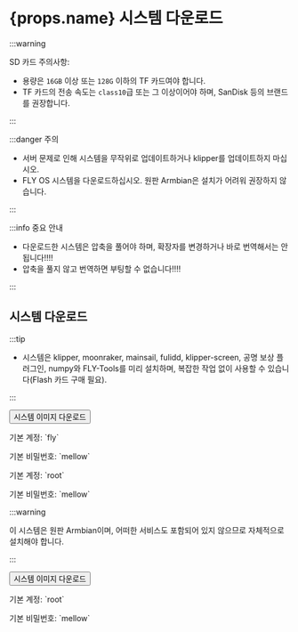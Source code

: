 # {props.name} 시스템 다운로드

:::warning

SD 카드 주의사항:

* 용량은 `16GB` 이상 또는 `128G` 이하의 TF 카드여야 합니다.
* TF 카드의 전송 속도는 `class10`급 또는 그 이상이어야 하며, SanDisk 등의 브랜드를 권장합니다.

:::

:::danger 주의

* 서버 문제로 인해 시스템을 무작위로 업데이트하거나 klipper를 업데이트하지 마십시오.
* FLY OS 시스템을 다운로드하십시오. 원판 Armbian은 설치가 어려워 권장하지 않습니다.

:::

:::info 중요 안내

* 다운로드한 시스템은 압축을 풀어야 하며, 확장자를 변경하거나 바로 번역해서는 안 됩니다!!!!
* 압축을 풀지 않고 번역하면 부팅할 수 없습니다!!!!

:::

## 시스템 다운로드

<Tabs>
  <TabItem value="flyos" label="FLYOS(아르미안 기반)" default>

:::tip

* 시스템은 klipper, moonraker, mainsail, fulidd, klipper-screen, 공명 보상 플러그인, numpy와 FLY-Tools를 미리 설치하며, 복잡한 작업 없이 사용할 수 있습니다(Flash 카드 구매 필요).

:::

<Button variant="contained" disableElevation href="https://cdn.mellow.klipper.cn/IMG/Beta/FlyOS_h3_3.3.4_fix_20241107.img.xz">시스템 이미지 다운로드</Button>

<Tabs>
<TabItem value="fly" label="일반 사용자" default>
<p>기본 계정: `fly`</p>
<p>기본 비밀번호: `mellow`</p>
  </TabItem>
  <TabItem value="root" label="루트 사용자" default>
<p>기본 계정: `root`</p>
<p>기본 비밀번호: `mellow`</p>
  </TabItem>
</Tabs>
  </TabItem>
<TabItem value="armbian" label="원판 Armbian">

:::warning

이 시스템은 원판 Armbian이며, 어떠한 서비스도 포함되어 있지 않으므로 자체적으로 설치해야 합니다.

:::

<Button variant="contained" color="success" disableElevation href="https://cdn.mellow.klipper.cn/IMG/Build/Armbian_Flypilite2_bullseye_current_5.10.85.img.xz">시스템 이미지 다운로드</Button>

<p>기본 계정: `root`</p>
<p>기본 비밀번호: `mellow`</p>

  </TabItem>
</Tabs>
